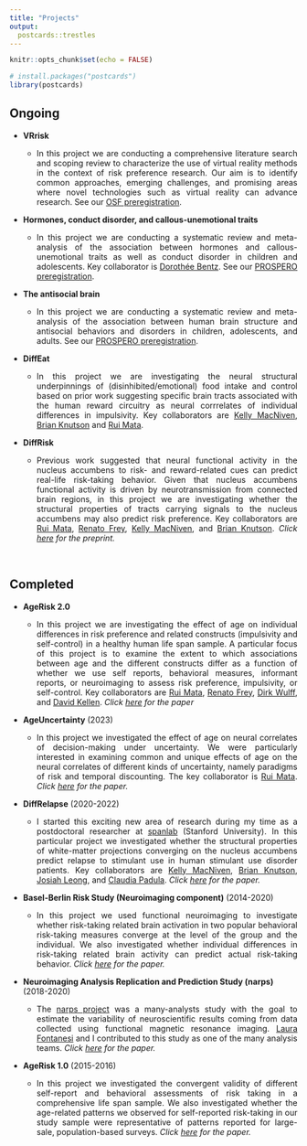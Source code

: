```yaml
---
title: "Projects"
output:
  postcards::trestles
---
```


```r
knitr::opts_chunk$set(echo = FALSE)

# install.packages("postcards")
library(postcards)
```

## Ongoing 

* **VRrisk** 
  + <p style="text-align:justify;">In this project we are conducting a comprehensive literature search and scoping review to characterize the use of virtual reality methods in the context of risk preference research. Our aim is to identify common approaches, emerging challenges, and promising areas where novel technologies such as virtual reality can advance research. See our [OSF preregistration](https://osf.io/qvsx3).</p>
* **Hormones, conduct disorder, and callous-unemotional traits** 
  + <p style="text-align:justify;">In this project we are conducting a systematic review and meta-analysis of the association between hormones and callous-unemotional traits as well as conduct disorder in children and adolescents. Key collaborator is [Dorothée Bentz](https://psychologie.unibas.ch/de/personen/dorothee-bentz/). See our [PROSPERO preregistration](https://www.crd.york.ac.uk/prospero/display_record.php?RecordID=428686).</p>
* **The antisocial brain** 
  + <p style="text-align:justify;">In this project we are conducting a systematic review and meta-analysis of the association between human brain structure and antisocial behaviors and disorders in children, adolescents, and adults. See our [PROSPERO preregistration](https://www.crd.york.ac.uk/prospero/display_record.php?RecordID=426081).</p>
* **DiffEat** 
  + <p style="text-align:justify;">In this project we are investigating the neural structural underpinnings of (disinhibited/emotional) food intake and control based on prior work suggesting specific brain tracts associated with the human reward circuitry as neural corrrelates of individual differences in impulsivity. Key collaborators are [Kelly MacNiven](https://psychology.stanford.edu/people/kelly-macniven), [Brian Knutson](https://stanford.edu/~knutson/) and [Rui Mata](https://psychologie.unibas.ch/de/personen/rui-mata/about-me/).</p>
* **DiffRisk** 
  + <p style="text-align:justify;">Previous work suggested that neural functional activity in the nucleus accumbens to risk- and reward-related cues can predict real-life risk-taking behavior. Given that nucleus accumbens functional activity is driven by neurotransmission from connected brain regions, in this project we are investigating whether the structural properties of tracts carrying signals to the nucleus accumbens may also predict risk preference. Key collaborators are [Rui Mata](https://psychologie.unibas.ch/de/personen/rui-mata/about-me/), [Renato Frey](https://renatofrey.net), [Kelly MacNiven](https://psychology.stanford.edu/people/kelly-macniven), and [Brian Knutson](https://stanford.edu/~knutson/). *Click [here](https://osf.io/ab4vr/) for the preprint.*</p>\



## Completed 

* **AgeRisk 2.0** 
  + <p style="text-align:justify;">In this project we are investigating the effect of age on individual differences in risk preference and related constructs (impulsivity and self-control) in a healthy human life span sample. A particular focus of this project is to examine the extent to which associations between age and the different constructs differ as a function of whether we use self reports, behavioral measures, informant reports, or neuroimaging to assess risk preference, impulsivity, or self-control. Key collaborators are [Rui Mata](https://psychologie.unibas.ch/de/personen/rui-mata/about-me/), [Renato Frey](https://renatofrey.net), [Dirk Wulff](https://www.dirkwulff.org), and [David Kellen](https://thecollege.syr.edu/people/faculty/kellen-phd-david/). *Click [here](https://academic.oup.com/psychsocgerontology/advance-article/doi/10.1093/geronb/gbae092/7680344?utm_source=advanceaccess&utm_campaign=psychsocgerontology&utm_medium=email) for the paper*</p>
* **AgeUncertainty** (2023) 
  + <p style="text-align:justify;">In this project we investigated the effect of age on neural correlates of decision-making under uncertainty. We were particularly interested in examining common and unique effects of age on the neural correlates of different kinds of uncertainty, namely paradigms of risk and temporal discounting. The key collaborator is [Rui Mata](https://psychologie.unibas.ch/de/personen/rui-mata/about-me/). *Click [here](https://doi.org/10.3758/s13415-022-01060-6) for the paper.*</p>
* **DiffRelapse** (2020-2022)
  + <p style="text-align:justify;">I started this exciting new area of research during my time as a postdoctoral researcher at [spanlab](https://spanlab.stanford.edu) (Stanford University). In this particular project we investigated whether the structural properties of white-matter projections converging on the nucleus accumbens predict relapse to stimulant use in human stimulant use disorder patients. Key collaborators are [Kelly MacNiven](https://psychology.stanford.edu/people/kelly-macniven), [Brian Knutson](https://stanford.edu/~knutson/), [Josiah Leong](https://fulbright.uark.edu/departments/psychological-science/people/index/uid/josiah/name/Josiah+Leong/), and [Claudia Padula](https://med.stanford.edu/bravelab/about.html). *Click [here](https://www.pnas.org/doi/10.1073/pnas.2116703119) for the paper.*</p>
* **Basel-Berlin Risk Study (Neuroimaging component)** (2014-2020)
  + <p style="text-align:justify;">In this project we used functional neuroimaging to investigate whether risk-taking related brain activation in two popular behavioral risk-taking measures converge at the level of the group and the individual. We also investigated whether individual differences in risk-taking related brain activity can predict actual risk-taking behavior. *Click [here](https://www.frontiersin.org/articles/10.3389/fnbeh.2020.587152/full) for the paper.*</p>
* **Neuroimaging Analysis Replication and Prediction Study (narps)** (2018-2020)
  + <p style="text-align:justify;">The [narps project](https://www.narps.info/about.html) was a many-analysts study with the goal to estimate the variability of neuroscientific results coming from data collected using functional magnetic resonance imaging. [Laura Fontanesi](https://psychologie.unibas.ch/de/personen/laura-fontanesi/about-me/) and I contributed to this study as one of the many analysis teams. *Click [here](https://www.nature.com/articles/s41586-020-2314-9?fbclid=IwAR3jkR1Gkraxbig5vbUz0d0_bVOTCzAFGoCmnRQMG5jpcDwiApCjxZHNHrQ) for the paper.*</p>
* **AgeRisk 1.0** (2015-2016)
  + <p style="text-align:justify;">In this project we investigated the convergent validity of different self-report and behavioral assessments of risk taking in a comprehensive life span sample. We also investigated whether the age-related patterns we observed for self-reported risk-taking in our study sample were representative of patterns reported for large-sale, population-based surveys. *Click [here](https://www.researchgate.net/profile/Loreen-Tisdall/publication/308760553_Risk_Taking_Across_the_Life_Span_A_Comparison_of_Self-Report_and_Behavioral_Measures_of_Risk_Taking/links/606ad0f4a6fdccad3f71a8d3/Risk-Taking-Across-the-Life-Span-A-Comparison-of-Self-Report-and-Behavioral-Measures-of-Risk-Taking.pdf) for the paper.*</p>